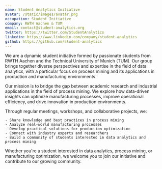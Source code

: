 ```yaml
---
name: Student Analytics Initiative
avatar: /static/images/avatar.png
occupation: Student Initiative
company: RWTH Aachen & TUM
email: contact@student-analytics.org
twitter: https://twitter.com/StudentAnalytics
linkedin: https://www.linkedin.com/company/student-analytics
github: https://github.com/student-analytics
---
```


We are a dynamic student initiative formed by passionate students from RWTH Aachen and the Technical University of Munich (TUM). Our group brings together diverse perspectives and expertise in the field of data analytics, with a particular focus on process mining and its applications in production and manufacturing environments.

Our mission is to bridge the gap between academic research and industrial applications in the field of process mining. We explore how data-driven insights can optimize manufacturing processes, improve operational efficiency, and drive innovation in production environments.

Through regular meetings, workshops, and collaborative projects, we:

    - Share knowledge and best practices in process mining
    - Analyze real-world manufacturing processes
    - Develop practical solutions for production optimization
    - Connect with industry experts and researchers
    - Build a community of students interested in data analytics and process mining

Whether you're a student interested in data analytics, process mining, or manufacturing optimization, we welcome you to join our initiative and contribute to our growing community.